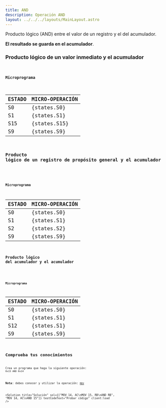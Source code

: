 ```yaml
---
title: AND
description: Operación AND
layout: ../../../layouts/MainLayout.astro
---
```



Producto lógico (AND) entre el valor de un registro y el del acumulador.

**El resultado se guarda en el acumulador**.

### Producto lógico de un valor inmediato y el acumulador

<Code
  code="AND 0F"
  testCodeText="Probar código"
  previewText="Vista previa"
  previewVideoSrc="/assets/video/preview/AND_0F.webm"
  client:load
/>

#### Microprograma

| ESTADO | MICRO-OPERACIÓN |
| :----- | :-------------- |
| S0     | {states.S0}     |
| S1     | {states.S1}     |
| S15    | {states.S15}    |
| S9     | {states.S9}     |

### Producto lógico de un registro de propósito general y el acumulador

<Code
  code="AND RB"
  testCodeText="Probar código"
  previewText="Vista previa"
  previewVideoSrc="/assets/video/preview/AND_RB.webm"
  client:load
/>

#### Microprograma

| ESTADO | MICRO-OPERACIÓN |
| :----- | :-------------- |
| S0     | {states.S0}     |
| S1     | {states.S1}     |
| S2     | {states.S2}     |
| S9     | {states.S9}     |

### Producto lógico del acumulador y el acumulador

<Code
  code="AND AC"
  testCodeText="Probar código"
  previewText="Vista previa"
  previewVideoSrc="/assets/video/preview/AND_AC.webm"
  client:load
/>

#### Microprograma

| ESTADO | MICRO-OPERACIÓN |
| :----- | :-------------- |
| S0     | {states.S0}     |
| S1     | {states.S1}     |
| S12    | {states.S1}     |
| S9     | {states.S9}     |

## Comprueba tus conocimientos

Crea un programa que haga la siguiente operación: `0x15 AND 0x14`

**Nota**: debes conocer y utilizar la operación: [`MOV`](/es/instructions/MOV)

<Solution
  title="Solución"
  sol={["MOV 14, AC\nMOV 15, RB\nAND RB", "MOV 14, AC\nAND 15"]}
  testCodeText="Probar código"
  client:load
/>
